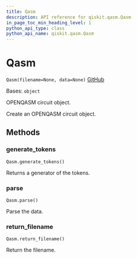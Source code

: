 ```yaml
---
title: Qasm
description: API reference for qiskit.qasm.Qasm
in_page_toc_min_heading_level: 1
python_api_type: class
python_api_name: qiskit.qasm.Qasm
---
```


# Qasm

<span id="qiskit.qasm.Qasm" />

`Qasm(filename=None, data=None)` [GitHub](https://github.com/qiskit/qiskit/tree/stable/0.23/qiskit/qasm/qasm.py "view source code")

Bases: `object`

OPENQASM circuit object.

Create an OPENQASM circuit object.

## Methods

### generate\_tokens

<span id="qiskit.qasm.Qasm.generate_tokens" />

`Qasm.generate_tokens()`

Returns a generator of the tokens.

### parse

<span id="qiskit.qasm.Qasm.parse" />

`Qasm.parse()`

Parse the data.

### return\_filename

<span id="qiskit.qasm.Qasm.return_filename" />

`Qasm.return_filename()`

Return the filename.

